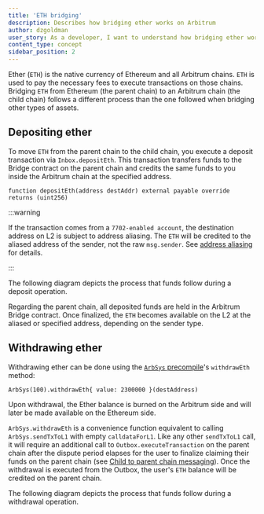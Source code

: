 ```yaml
---
title: 'ETH bridging'
description: Describes how bridging ether works on Arbitrum
author: dzgoldman
user_story: As a developer, I want to understand how bridging ether works on Arbitrum
content_type: concept
sidebar_position: 2
---
```



Ether (`ETH`) is the native currency of Ethereum and all Arbitrum chains. `ETH` is used to pay the necessary fees to execute transactions on those chains. Bridging `ETH` from Ethereum (the parent chain) to an Arbitrum chain (the child chain) follows a different process than the one followed when bridging other types of assets.

## Depositing ether

To move `ETH` from the parent chain to the child chain, you execute a deposit transaction via `Inbox.depositEth`. This transaction transfers funds to the Bridge contract on the parent chain and credits the same funds to you inside the Arbitrum chain at the specified address.

```sol
function depositEth(address destAddr) external payable override returns (uint256)
```

:::warning

If the transaction comes from a `7702-enabled account`, the destination address on L2 is subject to address aliasing. The `ETH` will be credited to the aliased address of the sender, not the raw `msg.sender`. See [address aliasing](https://docs.arbitrum.io/how-arbitrum-works/l1-to-l2-messaging#address-aliasing) for details.

:::

The following diagram depicts the process that funds follow during a deposit operation.

<ImageZoom src="/img/dapps-depositing-ether.svg" alt="Depositing Ether" className="img-600px" />

Regarding the parent chain, all deposited funds are held in the Arbitrum Bridge contract. Once finalized, the `ETH` becomes available on the L2 at the aliased or specified address, depending on the sender type.

## Withdrawing ether

Withdrawing ether can be done using the [`ArbSys` precompile](/build-decentralized-apps/precompiles/02-reference.mdx#arbsys)'s `withdrawEth` method:

```sol
ArbSys(100).withdrawEth{ value: 2300000 }(destAddress)
```

Upon withdrawal, the Ether balance is burned on the Arbitrum side and will later be made available on the Ethereum side.

`ArbSys.withdrawEth` is a convenience function equivalent to calling `ArbSys.sendTxToL1` with empty `calldataForL1`. Like any other `sendTxToL1` call, it will require an additional call to `Outbox.executeTransaction` on the parent chain after the dispute period elapses for the user to finalize claiming their funds on the parent chain (see [Child to parent chain messaging](/how-arbitrum-works/11-l2-to-l1-messaging.mdx)). Once the withdrawal is executed from the Outbox, the user's `ETH` balance will be credited on the parent chain.

The following diagram depicts the process that funds follow during a withdrawal operation.

<ImageZoom src="/img/dapps-withdrawing-ether.svg" alt="Withdrawing Ether" className="img-600px" />
